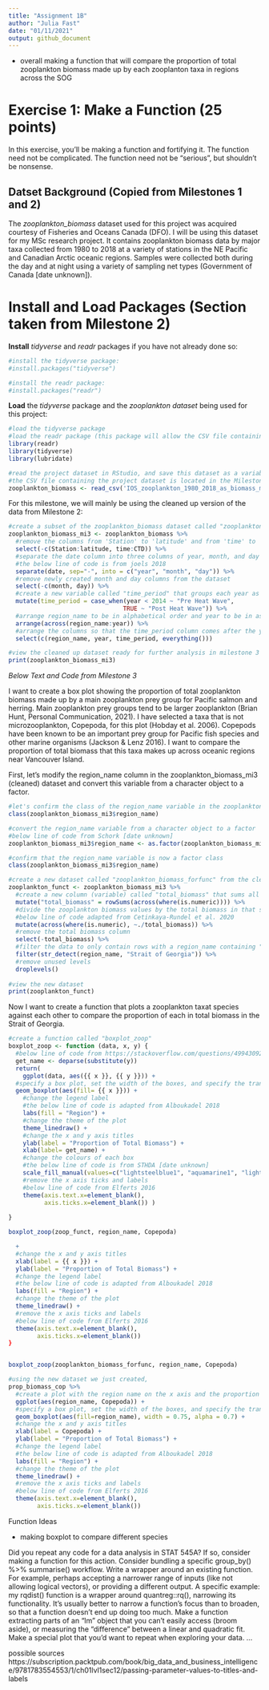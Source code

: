 ```yaml
---
title: "Assignment 1B"
author: "Julia Fast"
date: "01/11/2021"
output: github_document
---
```



- overall making a function that will compare the proportion of total zooplankton biomass made up by each zooplanton taxa in regions across the SOG

# Exercise 1: Make a Function (25 points)

In this exercise, you’ll be making a function and fortifying it. The function need not be complicated. The function need not be “serious”, but shouldn’t be nonsense.

## Datset Background (Copied from Milestones 1 and 2)

The *zooplankton_biomass* dataset used for this project was acquired courtesy of Fisheries and Oceans Canada (DFO). I will be using this dataset for my MSc research project. It contains zooplankton biomass data by major taxa collected from 1980 to 2018 at a variety of stations in the NE Pacific and Canadian Arctic oceanic regions. Samples were collected both during the day and at night using a variety of sampling net types (Government of Canada [date unknown]).

# Install and Load Packages (Section taken from Milestone 2)

**Install** *tidyverse* and *readr* packages if you have not already done so:
```r

#install the tidyverse package:
#install.packages("tidyverse")

#install the readr package:
#install.packages("readr")

```

**Load** the *tidyverse* package and the *zooplankton dataset* being used for this project:
```r

#load the tidyverse package
#load the readr package (this package will allow the CSV file containing the project dataset to be read)
library(readr) 
library(tidyverse)
library(lubridate)

#read the project dataset in RStudio, and save this dataset as a variable called "zooplankton_biomass"
#the CSV file containing the project dataset is located in the Milestone2 folder of the project GitHub repository
zooplankton_biomass <- read_csv('IOS_zooplankton_1980_2018_as_biomass_major_taxa_groups_EN.csv')

```

For this milestone, we will mainly be using the cleaned up version of the data from Milestone 2:
```r
#create a subset of the zooplankton_biomass dataset called "zooplankton_biomass_mi3"
zooplankton_biomass_mi3 <- zooplankton_biomass %>% 
  #remove the columns from 'Station' to 'latitude' and from 'time' to 'CTD' from the dataset
  select(-c(Station:latitude, time:CTD)) %>% 
  #separate the date column into three columns of year, month, and day
  #the below line of code is from joels 2018
  separate(date, sep="-", into = c("year", "month", "day")) %>% 
  #remove newly created month and day columns from the dataset
  select(-c(month, day)) %>% 
  #create a new variable called "time_period" that groups each year as either pre or post marine heat wave
  mutate(time_period = case_when(year < 2014 ~ "Pre Heat Wave",
                                TRUE ~ "Post Heat Wave")) %>% 
  #arrange region_name to be in alphabetical order and year to be in ascending order
  arrange(across(region_name:year)) %>% 
  #arrange the columns so that the time_period column comes after the year column
  select(c(region_name, year, time_period, everything()))

#view the cleaned up dataset ready for further analysis in milestone 3
print(zooplankton_biomass_mi3)
```

*Below Text and Code from Milestone 3*

I want to create a box plot showing the proportion of total zooplankton biomass made up by a main zooplankton prey group for Pacific salmon and herring. Main zooplankton prey groups tend to be larger zooplankton (Brian Hunt, Personal Communication, 2021). I have selected a taxa that is not microzooplankton, Copepoda, for this plot (Hobday et al. 2006). Copepods have been known to be an important prey group for Pacific fish species and other marine organisms (Jackson & Lenz 2016). I want to compare the proportion of total biomass that this taxa makes up across oceanic regions near Vancouver Island.

First, let's modify the region_name column in the zooplankton_biomass_mi3 (cleaned) dataset and convert this variable from a character object to a factor.
```r

#let's confirm the class of the region_name variable in the zooplankton_biomass_mi3 dataset
class(zooplankton_biomass_mi3$region_name)

#convert the region_name variable from a character object to a factor
#below line of code from Schork [date unknown]
zooplankton_biomass_mi3$region_name <- as.factor(zooplankton_biomass_mi3$region_name)

#confirm that the region_name variable is now a factor class
class(zooplankton_biomass_mi3$region_name)
```


```r
#create a new dataset called "zooplankton_biomass_forfunc" from the cleaned version of the original dataset
zooplankton_funct <- zooplankton_biomass_mi3 %>% 
  #create a new column (variable) called "total_biomass" that sums all zooplankton taxa biomass values in each row
  mutate("total_biomass" = rowSums(across(where(is.numeric)))) %>%
  #divide the zooplankton biomass values by the total biomass in that sample so that these cells contain the proportion of total biomass the zooplankton taxa makes up in each sample
  #below line of code adapted from Cetinkaya-Rundel et al. 2020
  mutate(across(where(is.numeric), ~./total_biomass)) %>% 
  #remove the total biomass column
  select(-total_biomass) %>% 
  #filter the data to only contain rows with a region_name containing "Strait of Georgia"
  filter(str_detect(region_name, "Strait of Georgia")) %>% 
  #remove unused levels
  droplevels()
  
#view the new dataset
print(zooplankton_funct)

```

Now I want to create a function that plots a zooplankton taxat species against each other to compare the proportion of each in total biomass in the Strait of Georgia.


```r

#create a function called "boxplot_zoop"
boxplot_zoop <- function (data, x, y) {
  #below line of code from https://stackoverflow.com/questions/49943092/how-to-set-ggplot-x-label-equal-to-variable-name-during-lapply
  get_name <- deparse(substitute(y))
  return(
    ggplot(data, aes({{ x }}, {{ y }})) + 
  #specify a box plot, set the width of the boxes, and specify the transparency of the box plot
  geom_boxplot(aes(fill= {{ x }})) + 
    #change the legend label
    #the below line of code is adapted from Alboukadel 2018
    labs(fill = "Region") +
    #change the theme of the plot
    theme_linedraw() +
    #change the x and y axis titles
    ylab(label = "Proportion of Total Biomass") +
    xlab(label= get_name) +
    #change the colours of each box
    #the below line of code is from STHDA [date unknown]
    scale_fill_manual(values=c("lightsteelblue1", "aquamarine1", "lightsalmon1")) +
    #remove the x axis ticks and labels
    #below line of code from Elferts 2016
    theme(axis.text.x=element_blank(),
          axis.ticks.x=element_blank()) )
    
}

boxplot_zoop(zoop_funct, region_name, Copepoda)
```

  
```r
  +
  #change the x and y axis titles
  xlab(label = {{ x }}) +
  ylab(label = "Proportion of Total Biomass") +
  #change the legend label
  #the below line of code is adapted from Alboukadel 2018
  labs(fill = "Region") +
  #change the theme of the plot
  theme_linedraw() +
  #remove the x axis ticks and labels
  #below line of code from Elferts 2016
  theme(axis.text.x=element_blank(),
        axis.ticks.x=element_blank())
}


boxplot_zoop(zooplankton_biomass_forfunc, region_name, Copepoda)

```



```r

#using the new dataset we just created,
prop_biomass_cop %>%
  #create a plot with the region name on the x axis and the proportion of total biomass made up by Copepods on the y axis
  ggplot(aes(region_name, Copepoda)) + 
  #specify a box plot, set the width of the boxes, and specify the transparency of the box plot
  geom_boxplot(aes(fill=region_name), width = 0.75, alpha = 0.7) +
  #change the x and y axis titles
  xlab(label = Copepoda) +
  ylab(label = "Proportion of Total Biomass") +
  #change the legend label
  #the below line of code is adapted from Alboukadel 2018
  labs(fill = "Region") +
  #change the theme of the plot
  theme_linedraw() +
  #remove the x axis ticks and labels
  #below line of code from Elferts 2016
  theme(axis.text.x=element_blank(),
        axis.ticks.x=element_blank()) 

```
Function Ideas


- making boxplot to compare different species 


Did you repeat any code for a data analysis in STAT 545A? If so, consider making a function for this action.
Consider bundling a specific group_by() %>% summarise() workflow.
Write a wrapper around an existing function.
For example, perhaps accepting a narrower range of inputs (like not allowing logical vectors), or providing a different output.
A specific example: my rqdist() function is a wrapper around quantreg::rq(), narrowing its functionality.
It’s usually better to narrow a function’s focus than to broaden, so that a function doesn’t end up doing too much.
Make a function extracting parts of an "lm" object that you can’t easily access (broom aside), or measuring the “difference” between a linear and quadratic fit.
Make a special plot that you’d want to repeat when exploring your data.
…





possible sources   
https://subscription.packtpub.com/book/big_data_and_business_intelligence/9781783554553/1/ch01lvl1sec12/passing-parameter-values-to-titles-and-labels